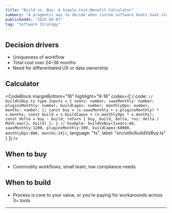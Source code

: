 ```yaml
---
title: "Build vs. Buy: A Simple Cost–Benefit Calculator"
summary: "A pragmatic way to decide when custom software beats SaaS stacking—without hand-waving."
publishedAt: "2025-09-07"
tag: "Software Strategy"
---
```


## Decision drivers

- Uniqueness of workflow
- Total cost over 24–36 months
- Need for differentiated UX or data ownership

## Calculator

<CodeBlock
  marginBottom="16"
  highlight="9-16"
  codes={[
    {
      code:
`// buildVsBuy.ts
type Inputs = {
  seats: number; saasMonthly: number; pluginsMonthly: number;
  buildCapex: number; monthlyOps: number; months: number;
};
  const buy = (x.saasMonthly + x.pluginsMonthly) * x.months;
  const build = x.buildCapex + (x.monthlyOps * x.months);
  const delta = buy - build;
  return { buy, build, delta, roi: delta / Math.max(1, build) };
}
// Example: buildVsBuy({seats:40, saasMonthly:1200, pluginsMonthly:300, buildCapex:60000, monthlyOps:800, months:24})`,
      language: "ts",
      label: "src/utils/buildVsBuy.ts"
    }
  ]}
/>

## When to buy

- Commodity workflows, small team, low compliance needs

## When to build

- Process is core to your value, or you’re paying for workarounds across 3+ tools

---
